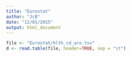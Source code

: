 ```yaml
---
title: "Eurostat"
author: "JcB"
date: "12/01/2015"
output: html_document
---
```


```r
file <- "Eurostat/hlth_cd_aro.tsv"
d <- read.table(file, header=TRUE, sep = "\t")

```

